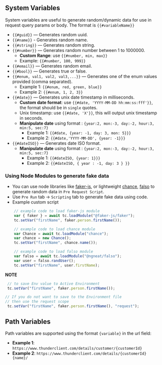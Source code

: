 ## System Variables

System variables are useful to generate random/dynamic data for use in request query params or body. The format is `{{#variableName}}`

- `{{#guid}}` — Generates random uuid.
- `{{#name}}` - Generates random name.
- `{{#string}}` — Generates random string.
- `{{#number}}` — Generates random number between 1 to 1000000.
  - **Custom Range**: use `{{#number, min, max}}`
  - Example: `{{#number, 100, 999}}`
- `{{#email}}` — Generates random email.
- `{{#bool}}` — Generates true or false.
- `{{#enum, val1, val2, val3,...}}` — Generates one of the enum values provided (comma separated).
  - Example 1: `{{#enum, red, green, blue}}`
  - Example 2: `{{#enum, 1, 2, 3}}`
- `{{#date}}` — Generates unix date timestamp in milliseconds.
  - **Custom date format**: use `{{#date, 'YYYY-MM-DD hh:mm:ss:fff'}}`, the format should be in `single` quotes.
  - Unix timestamp: use `{{#date, 'X'}}`, this will output unix timestamp in seconds.
  - **Manipulate date** using format : `{year:2, mon:-3, day:-2, hour:3, min:5, sec:7}`
    - Example 1: `{{#date, {year: -1, day: 3, mon: 5}}}`
    - Example 2: `{{#date,'YYYY-MM-DD', {year: -1}}}`
- `{{#dateISO}}` — Generates date ISO format.
  - **Manipulate date** using format : `{year:2, mon:-3, day:-2, hour:3, min:5, sec:7}`
    - Example 1: `{{#dateISO, {year: 1}}}`
    - Example 2: `{{#dateISO, { year : -1, day: 3 } }}`

### Using Node Modules to generate fake data
- You can use node libraries like [faker-js](https://www.npmjs.com/package/@faker-js/faker), or lightweight [chance](https://www.npmjs.com/package/chance), [falso](https://www.npmjs.com/package/@ngneat/falso) to generate random data  in `Pre Request Script`.
- Use `Pre Run` tab -> `Scripting` tab to generate fake data using code.
- Example custom script
```js
    // example code to load faker-js module
    var { faker } = await tc.loadModule("@faker-js/faker");
    tc.setVar("firstName", faker.person.firstName());

    // example code to load chance module
    var Chance = await tc.loadModule("chance");
    var chance = new Chance();
    tc.setVar("firstName", chance.name());

    // example code to load falso module
    var falso = await tc.loadModule("@ngneat/falso");
    var user = falso.randUser();
    tc.setVar("firstName", user.firstName);
```

**NOTE**
```js
 // to save Env value to Active Environment
 tc.setVar("firstName", faker.person.firstName());

// If you do not want to save to the Environment file
// then use the request scope
 tc.setVar("firstName", faker.person.firstName(), "request");
```
## Path Variables

Path variables are supported using the format `{variable}` in the url field:

- **Example 1**: `https://www.thunderclient.com/details/customer/{customerId}`
- **Example 2**: `https://www.thunderclient.com/details/{customerId}{name}/`